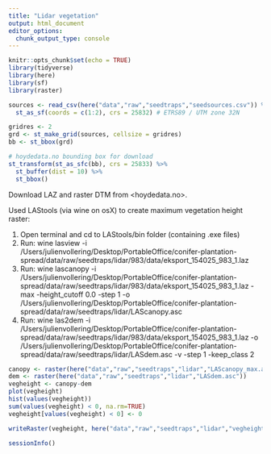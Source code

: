 ```yaml
---
title: "Lidar vegetation"
output: html_document 
editor_options: 
  chunk_output_type: console
---
```


```r
knitr::opts_chunk$set(echo = TRUE)
library(tidyverse)
library(here)
library(sf)
library(raster)
```

```r
sources <- read_csv(here("data","raw","seedtraps","seedsources.csv")) %>% 
  st_as_sf(coords = c(1:2), crs = 25832) # ETRS89 / UTM zone 32N
```

```r
gridres <- 2
grd <- st_make_grid(sources, cellsize = gridres)
bb <- st_bbox(grd)

# hoydedata.no bounding box for download
st_transform(st_as_sfc(bb), crs = 25833) %>% 
  st_buffer(dist = 10) %>% 
  st_bbox()
```

Download LAZ and raster DTM from <hoydedata.no>.

Used LAStools (via wine on osX) to create maximum vegetation height raster:

1. Open terminal and cd to LAStools/bin folder (containing .exe files)
2. Run: wine lasview -i /Users/julienvollering/Desktop/PortableOffice/conifer-plantation-spread/data/raw/seedtraps/lidar/983/data/eksport_154025_983_1.laz
3. Run: wine lascanopy -i /Users/julienvollering/Desktop/PortableOffice/conifer-plantation-spread/data/raw/seedtraps/lidar/983/data/eksport_154025_983_1.laz -max -height_cutoff 0.0 -step 1 -o /Users/julienvollering/Desktop/PortableOffice/conifer-plantation-spread/data/raw/seedtraps/lidar/LAScanopy.asc
3. Run: wine las2dem -i /Users/julienvollering/Desktop/PortableOffice/conifer-plantation-spread/data/raw/seedtraps/lidar/983/data/eksport_154025_983_1.laz -o /Users/julienvollering/Desktop/PortableOffice/conifer-plantation-spread/data/raw/seedtraps/lidar/LASdem.asc -v -step 1 -keep_class 2

```r
canopy <- raster(here("data","raw","seedtraps","lidar","LAScanopy_max.asc"))
dem <- raster(here("data","raw","seedtraps","lidar","LASdem.asc"))
vegheight <- canopy-dem
plot(vegheight)
hist(values(vegheight))
sum(values(vegheight) < 0, na.rm=TRUE) 
vegheight[values(vegheight) < 0] <- 0

writeRaster(vegheight, here("data","raw","seedtraps","lidar","vegheight.asc"))
```

```r
sessionInfo()
```